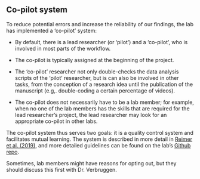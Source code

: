## Co-pilot system 

To reduce potential errors and increase the reliability of our findings, the lab has implemented a ‘co-pilot’ system: 

- By default, there is a lead researcher (or ‘pilot’) and a ‘co-pilot’, who is involved in most parts of the workflow. 

- The co-pilot is typically assigned at the beginning of the project. 

- The ‘co-pilot’ researcher not only double-checks the data analysis scripts of the ‘pilot’ researcher, but is can also be involved in other tasks, from the conception of a research idea until the publication of the manuscript (e.g,. double-coding a certain percentage of videos). 

- The co-pilot does not necessarily have to be a lab member; for example, when no one of the lab members has the skills that are required for the lead researcher's project, the lead researcher may look for an appropriate co-pilot in other labs. 


The co-pilot system thus serves two goals: it is a quality control system and facilitates mutual learning. The system is described in more detail in [Reimer et al. (2019)](https://doi.org/10.5334/pb.494), and more detailed guidelines can be found on the lab's [Github repo](https://github.com/cobe-lab/Copilot-guidelines). 

Sometimes, lab members might have reasons for opting out, but they should discuss this first with Dr. Verbruggen. 


[^cps]: Wicherts, J. M. (2011). Psychology must learn a lesson from fraud case. Nature, 480(7375), 7–7. https://doi.org/10.1038/480007a
[^R2019]: Reimer, C. B., Chen, Z., Bundt, C., Eben, C., London, R. E., & Vardanian, S. (2019). Open Up – the Mission Statement of the Control of Impulsive Action (Ctrl-ImpAct) Lab on Open Science. Psychologica Belgica, 59(1), 321. https://doi.org/10.5334/pb.494